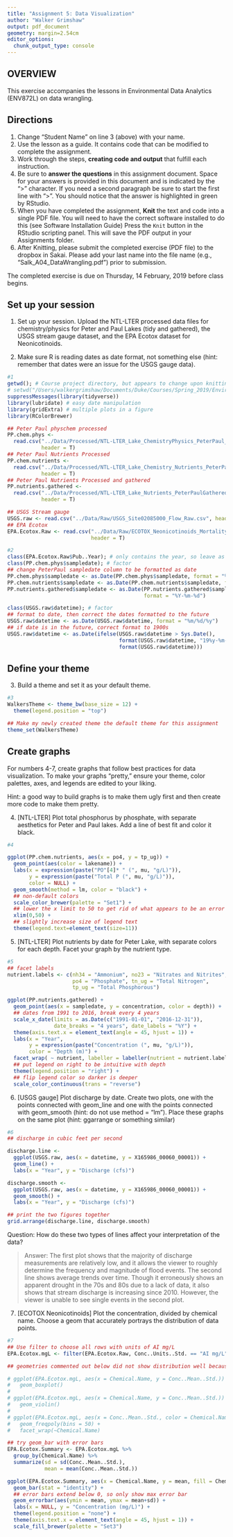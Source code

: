 ```yaml
---
title: "Assignment 5: Data Visualization"
author: "Walker Grimshaw"
output: pdf_document
geometry: margin=2.54cm
editor_options: 
  chunk_output_type: console
---
```


## OVERVIEW

This exercise accompanies the lessons in Environmental Data Analytics (ENV872L) on data wrangling. 

## Directions
1. Change "Student Name" on line 3 (above) with your name.
2. Use the lesson as a guide. It contains code that can be modified to complete the assignment.
3. Work through the steps, **creating code and output** that fulfill each instruction.
4. Be sure to **answer the questions** in this assignment document.
Space for your answers is provided in this document and is indicated by the ">" character.
If you need a second paragraph be sure to start the first line with ">".
You should notice that the answer is highlighted in green by RStudio. 
6. When you have completed the assignment, **Knit** the text and code into a single PDF file.
You will need to have the correct software installed to do this (see Software Installation Guide)
Press the `Knit` button in the RStudio scripting panel.
This will save the PDF output in your Assignments folder.
8. After Knitting, please submit the completed exercise (PDF file) to the dropbox in Sakai. Please add your last name into the file name (e.g., "Salk_A04_DataWrangling.pdf") prior to submission.

The completed exercise is due on Thursday, 14 February, 2019 before class begins.

## Set up your session 
1. Set up your session. Upload the NTL-LTER processed data files for chemistry/physics for Peter and Paul Lakes (tidy and gathered), the USGS stream gauge dataset, and the EPA Ecotox dataset for Neonicotinoids. 

2. Make sure R is reading dates as date format, not something else (hint: remember that dates were an issue for the USGS gauge data).

```r
#1
getwd(); # Course project directory, but appears to change upon knitting
# setwd("/Users/walkergrimshaw/Documents/Duke/Courses/Spring_2019/Environmental_Data_Analytics/Assignments")
suppressMessages(library(tidyverse))
library(lubridate) # easy date manipulation
library(gridExtra) # multiple plots in a figure
library(RColorBrewer)

## Peter Paul physchem processed
PP.chem.phys <- 
  read.csv("../Data/Processed/NTL-LTER_Lake_ChemistryPhysics_PeterPaul_Processed.csv",
           header = T)
## Peter Paul Nutrients Processed
PP.chem.nutrients <- 
  read.csv("../Data/Processed/NTL-LTER_Lake_Chemistry_Nutrients_PeterPaul_Processed.csv",
           header = T)
## Peter Paul Nutrients Processed and gathered
PP.nutrients.gathered <-
  read.csv("../Data/Processed/NTL-LTER_Lake_Nutrients_PeterPaulGathered_Processed.csv",
           header = T)

## USGS Stream gauge
USGS.raw <- read.csv("../Data/Raw/USGS_Site02085000_Flow_Raw.csv", header = T)
## EPA Ecotox
EPA.Ecotox.Raw <- read.csv("../Data/Raw/ECOTOX_Neonicotinoids_Mortality_raw.csv",
                           header = T)

#2
class(EPA.Ecotox.Raw$Pub..Year); # only contains the year, so leave as integer
class(PP.chem.phys$sampledate); # factor
## change PeterPaul sampledate column to be formatted as date
PP.chem.phys$sampledate <- as.Date(PP.chem.phys$sampledate, format = "%m/%d/%y")
PP.chem.nutrients$sampledate <- as.Date(PP.chem.nutrients$sampledate, format = "%m/%d/%y")
PP.nutrients.gathered$sampledate <- as.Date(PP.nutrients.gathered$sampledate,
                                            format = "%Y-%m-%d")

class(USGS.raw$datetime); # factor
## format to date, then correct the dates formatted to the future
USGS.raw$datetime <- as.Date(USGS.raw$datetime, format = "%m/%d/%y")
## if date is in the future, correct format to 1900s
USGS.raw$datetime <- as.Date(ifelse(USGS.raw$datetime > Sys.Date(),
                                    format(USGS.raw$datetime, "19%y-%m-%d"),
                                    format(USGS.raw$datetime)))
```
## Define your theme
3. Build a theme and set it as your default theme.

```r
#3
WalkersTheme <- theme_bw(base_size = 12) +
  theme(legend.position = "top")

## Make my newly created theme the default theme for this assignment
theme_set(WalkersTheme)
```

## Create graphs
For numbers 4-7, create graphs that follow best practices for data visualization. To make your graphs "pretty," ensure your theme, color palettes, axes, and legends are edited to your liking.

Hint: a good way to build graphs is to make them ugly first and then create more code to make them pretty.

4. [NTL-LTER] Plot total phosphorus by phosphate, with separate aesthetics for Peter and Paul lakes. Add a line of best fit and color it black.

```r
#4

ggplot(PP.chem.nutrients, aes(x = po4, y = tp_ug)) +
  geom_point(aes(color = lakename)) +
  labs(x = expression(paste("PO"[4]* " (", mu, "g/L)")),
       y = expression(paste("Total P (", mu, "g/L)")),
       color = NULL) +
  geom_smooth(method = lm, color = "black") +
  ## non-default colors
  scale_color_brewer(palette = "Set1") +
  ## lower the x limit to 50 to get rid of what appears to be an error value at above 300
  xlim(0,50) +
  ## slightly increase size of legend text
  theme(legend.text=element_text(size=11))
```


5. [NTL-LTER] Plot nutrients by date for Peter Lake, with separate colors for each depth. Facet your graph by the nutrient type.

```r
#5
## facet labels
nutrient.labels <- c(nh34 = "Ammonium", no23 = "Nitrates and Nitrites",
                     po4 = "Phosphate", tn_ug = "Total Nitrogen",
                     tp_ug = "Total Phosphorous")

ggplot(PP.nutrients.gathered) +
  geom_point(aes(x = sampledate, y = concentration, color = depth)) +
  ## dates from 1991 to 2016, break every 4 years
  scale_x_date(limits = as.Date(c("1991-01-01", "2016-12-31")),
               date_breaks = "4 years", date_labels = "%Y") +
  theme(axis.text.x = element_text(angle = 45, hjust = 1)) +
  labs(x = "Year",
       y = expression(paste("Concentration (", mu, "g/L)")),
       color = "Depth (m)") +
  facet_wrap( ~ nutrient, labeller = labeller(nutrient = nutrient.labels)) +
  ## put legend on right to be intuitive with depth
  theme(legend.position = "right") +
  ## flip legend color so darker is deeper
  scale_color_continuous(trans = "reverse")
```


6. [USGS gauge] Plot discharge by date. Create two plots, one with the points connected with geom_line and one with the points connected with geom_smooth (hint: do not use method = "lm"). Place these graphs on the same plot (hint: ggarrange or something similar)

```r
#6
## discharge in cubic feet per second

discharge.line <- 
  ggplot(USGS.raw, aes(x = datetime, y = X165986_00060_00001)) +
  geom_line() +
  labs(x = "Year", y = "Discharge (cfs)")

discharge.smooth <-
  ggplot(USGS.raw, aes(x = datetime, y = X165986_00060_00001)) +
  geom_smooth() +
  labs(x = "Year", y = "Discharge (cfs)")

## print the two figures together
grid.arrange(discharge.line, discharge.smooth)

```
Question: How do these two types of lines affect your interpretation of the data?

> Answer: The first plot shows that the majority of discharge measurements are relatively low, and it allows the viewer to roughly determine the frequency and magnitude of flood events. The second line shows average trends over time. Though it erroneously shows an apparent drought in the 70s and 80s due to a lack of data, it also shows that stream discharge is increasing since 2010. However, the viewer is unable to see single events in the second plot.

7. [ECOTOX Neonicotinoids] Plot the concentration, divided by chemical name. Choose a geom that accurately portrays the distribution of data points.

```r
#7 
## Use filter to choose all rows with units of AI mg/L
EPA.Ecotox.mgL <- filter(EPA.Ecotox.Raw, Conc..Units..Std. == "AI mg/L")

## geometries commented out below did not show distribution well because of range of outliers of Imidacloprid

# ggplot(EPA.Ecotox.mgL, aes(x = Chemical.Name, y = Conc..Mean..Std.)) +
#   geom_boxplot()
# 
# ggplot(EPA.Ecotox.mgL, aes(x = Chemical.Name, y = Conc..Mean..Std.)) +
#   geom_violin()
# 
# ggplot(EPA.Ecotox.mgL, aes(x = Conc..Mean..Std., color = Chemical.Name, stat(density))) +
#   geom_freqpoly(bins = 50) +
#   facet_wrap(~Chemical.Name)

## try geom_bar with error bars
EPA.Ecotox.Summary <- EPA.Ecotox.mgL %>%
  group_by(Chemical.Name) %>%
  summarize(sd = sd(Conc..Mean..Std.),
            mean = mean(Conc..Mean..Std.))

ggplot(EPA.Ecotox.Summary, aes(x = Chemical.Name, y = mean, fill = Chemical.Name)) +
  geom_bar(stat = "identity") +
  ## error bars extend below 0, so only show max error bar
  geom_errorbar(aes(ymin = mean, ymax = mean+sd)) +
  labs(x = NULL, y = "Concentration (mg/L)") +
  theme(legend.position = "none") +
  theme(axis.text.x = element_text(angle = 45, hjust = 1)) + 
  scale_fill_brewer(palette = "Set3")

```


